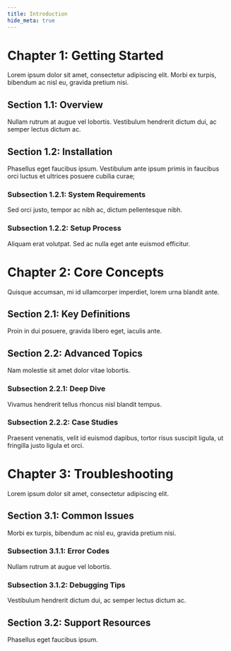 ```yaml
---
title: Introduction
hide_meta: true
---
```


# Chapter 1: Getting Started

Lorem ipsum dolor sit amet, consectetur adipiscing elit. Morbi ex turpis, bibendum ac nisl eu, gravida pretium nisi.

## Section 1.1: Overview

Nullam rutrum at augue vel lobortis. Vestibulum hendrerit dictum dui, ac semper lectus dictum ac.

## Section 1.2: Installation

Phasellus eget faucibus ipsum. Vestibulum ante ipsum primis in faucibus orci luctus et ultrices posuere cubilia curae;

### Subsection 1.2.1: System Requirements

Sed orci justo, tempor ac nibh ac, dictum pellentesque nibh.

### Subsection 1.2.2: Setup Process

Aliquam erat volutpat. Sed ac nulla eget ante euismod efficitur.

# Chapter 2: Core Concepts

Quisque accumsan, mi id ullamcorper imperdiet, lorem urna blandit ante.

## Section 2.1: Key Definitions

Proin in dui posuere, gravida libero eget, iaculis ante.

## Section 2.2: Advanced Topics

Nam molestie sit amet dolor vitae lobortis.

### Subsection 2.2.1: Deep Dive

Vivamus hendrerit tellus rhoncus nisl blandit tempus.

### Subsection 2.2.2: Case Studies

Praesent venenatis, velit id euismod dapibus, tortor risus suscipit ligula, ut fringilla justo ligula et orci.

# Chapter 3: Troubleshooting

Lorem ipsum dolor sit amet, consectetur adipiscing elit.

## Section 3.1: Common Issues

Morbi ex turpis, bibendum ac nisl eu, gravida pretium nisi.

### Subsection 3.1.1: Error Codes

Nullam rutrum at augue vel lobortis.

### Subsection 3.1.2: Debugging Tips

Vestibulum hendrerit dictum dui, ac semper lectus dictum ac.

## Section 3.2: Support Resources

Phasellus eget faucibus ipsum.
